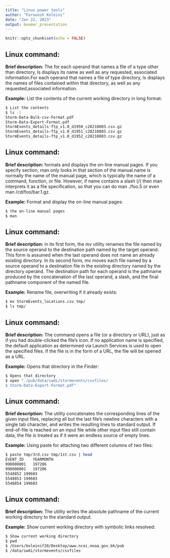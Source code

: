 ```yaml
---
title: "Linux power tools"
author: "Farnoosh Koleini"
date: "Jan 22, 2023"
output: beamer_presentation
---
```


```r
knitr::opts_chunk$set(echo = FALSE)
```

## Linux command: \texttt{ls}

**Brief description:** The \texttt{ls} for each operand that names a file of a type other than directory, ls displays its name as well as any requested, associated information.For each operand that names a file of type directory, ls displays the names of files contained within that directory, as well as any requested,associated information.

**Example:** List the contents of the current working directory in long format:

```bash
$ List the contents
$ ls -l
Storm-Data-Bulk-csv-Format.pdf
Storm-Data-Export-Format.pdf
StormEvents_details-ftp_v1.0_d1950_c20210803.csv.gz
StormEvents_details-ftp_v1.0_d1951_c20210803.csv.gz
StormEvents_details-ftp_v1.0_d1952_c20210803.csv.gz
```

## Linux command: \texttt{man}

**Brief description:** \texttt{man} formats and displays the on-line manual pages. If you specify section, man only looks in that section of the manual.name is normally the name of the manual page, which is typically the name of a command, function, or file.  However, if name contains a slash (/) then man interprets it as a file specification, so that you can do man ./foo.5 or even man /cd/foo/bar.1.gz.

**Example:**  Format and display the on-line manual pages:

```bash
$ the on-line manual pages
$ man
```

## Linux command: \texttt{mv}

**Brief description:** \texttt{mv} in its first form, the mv utility renames the file named by the source operand to the destination path named by the target operand.  This form is assumed when the last operand does not name an already existing directory. In its second form, mv moves each file named by a source operand to a destination file in the existing directory named by the directory operand.  The destination path for each operand is the pathname produced by the concatenation of the last operand, a slash, and the final pathname component of the named file.

**Example:**  Rename file, overwriting if it already exists:

```bash
$ mv StormEvents_locations.csv tmp/
$ ls tmp/
```

## Linux command: \texttt{open}

**Brief description:** The \texttt{open} command opens a file (or a directory or URL), just as if you had double-clicked the file's icon. If no application name is specified, the default application as determined via Launch Services is used to open the specified files. If the file is in the form of a URL, the file will be opened as a URL.

**Example:**  Opens that directory in the Finder:

```bash
$ Opens that directory
$ open "./pub/data/swdi/stormevents/csvfiles/
$ Storm-Data-Export-Format.pdf"
```

## Linux command: \texttt{paste}

**Brief description:** The \texttt{paste} utility concatenates the corresponding lines of the given input files, replacing all but the last file's newline characters with a single tab character, and writes the resulting lines to standard output. If end-of-file is reached on an input file while other input files still contain data, the file is treated as if it were an endless source of empty lines.

**Example:** Using paste for attaching two different columns of two files:

```bash
$ paste tmp/3rd.csv tmp/1st.csv | head
EVENT_ID	YEARMONTH
990000001	197206
990000001	197206
5548852	199603
5548853	199603
5548854	199603
```

## Linux command: \texttt{pwd}

**Brief description:** The \texttt{pwd} utility writes the absolute pathname of the current working directory to the standard output.

**Example:** Show current working directory with symbolic links resolved:

```bash
$ Show current working directory
$ pwd 
$ /Users/koleinif20/Desktop/www.ncei.noaa.gov.bk/pub
$ /data/swdi/stormevents/csvfiles
```

